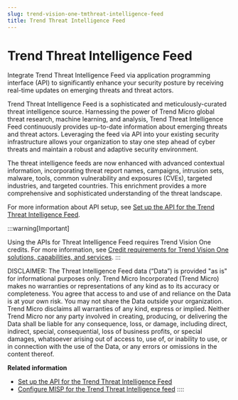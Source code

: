 ```yaml
---
slug: trend-vision-one-tmthreat-intelligence-feed
title: Trend Threat Intelligence Feed
---
```

# Trend Threat Intelligence Feed

Integrate Trend Threat Intelligence Feed via application programming interface (API) to significantly enhance your security posture by receiving real-time updates on emerging threats and threat actors.

Trend Threat Intelligence Feed is a sophisticated and meticulously-curated threat intelligence source. Harnessing the power of Trend Micro global threat research, machine learning, and analysis, Trend Threat Intelligence Feed continuously provides up-to-date information about emerging threats and threat actors. Leveraging the feed via API into your existing security infrastructure allows your organization to stay one step ahead of cyber threats and maintain a robust and adaptive security environment.

The threat intelligence feeds are now enhanced with advanced contextual information, incorporating threat report names, campaigns, intrusion sets, malware, tools, common vulnerability and exposures (CVEs), targeted industries, and targeted countries. This enrichment provides a more comprehensive and sophisticated understanding of the threat landscape.

For more information about API setup, see [Set up the API for the Trend Threat Intelligence Feed](api-for-threat-intelligence-feed.mdx).

:::warning[Important]

Using the APIs for Threat Intelligence Feed requires Trend Vision One credits. For more information, see [Credit requirements for Trend Vision One solutions, capabilities, and services](https://docs.trendmicro.com/en-us/documentation/article/trend-vision-one-for-smb-credit-req-for-apps-services).
:::

DISCLAIMER: The Threat Intelligence Feed data (“Data”) is provided "as is" for informational purposes only. Trend Micro Incorporated (Trend Micro) makes no warranties or representations of any kind as to its accuracy or completeness. You agree that access to and use of and reliance on the Data is at your own risk. You may not share the Data outside your organization. Trend Micro disclaims all warranties of any kind, express or implied. Neither Trend Micro nor any party involved in creating, producing, or delivering the Data shall be liable for any consequence, loss, or damage, including direct, indirect, special, consequential, loss of business profits, or special damages, whatsoever arising out of access to, use of, or inability to use, or in connection with the use of the Data, or any errors or omissions in the content thereof.

**Related information**

- [Set up the API for the Trend Threat Intelligence Feed](api-for-threat-intelligence-feed.md "Integrate the Trend Threat Intelligence Feed into your security environment using the application programming interface (API) to receive the latest, continuously updated threat intelligence.")
- [Configure MISP for the Trend Threat Intelligence feed](misp-threat-intel-feed.mdx)
::::
